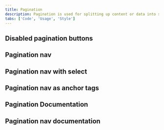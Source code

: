 ```yaml
---
title: Pagination
description: Pagination is used for splitting up content or data into several pages, with a control for navigating to the next or previous page.
tabs: ['Code', 'Usage', 'Style']
---
```



<ComponentCode
  name="Pagination"
  component="pagination"
  variation="pagination"
  hasReactVersion="pagination--pagination"
  hasVueVersion="pagination--default"
  hasAngularVersion="?path=/story/pagination--default"
  codepen="KYzgVB"
/>

## Disabled pagination buttons

<ComponentCode
  name="Pagination nav"
  component="pagination"
  variation="pagination--disabled-pagination-buttons"
  hasReactVersion="pagination--pagination"
  hasVueVersion="pagination--default&knob-Number%20of%20items=10"
  codepen="LvNRZV"
/>

## Pagination nav

<ComponentCode
  name="Pagination nav"
  component="pagination-nav"
  variation="pagination-nav"
/>

## Pagination nav with select

<ComponentCode
  name="Pagination nav"
  component="pagination-nav"
  variation="pagination-nav--default--with-select"
/>

## Pagination nav as anchor tags

<ComponentCode
  name="Pagination nav"
  component="pagination-nav"
  variation="pagination-nav--default--as-anchor"
/>

## Pagination Documentation

<ComponentDocs component="pagination" />

## Pagination nav documentation

<ComponentDocs component="pagination-nav" />
